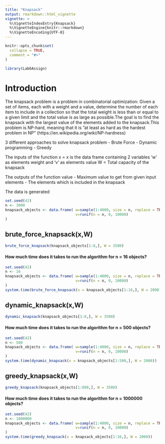 ```yaml
---
title: "Knapsack"
output: rmarkdown::html_vignette
vignette: >
  %\VignetteIndexEntry{Knapsack}
  %\VignetteEngine{knitr::rmarkdown}
  %\VignetteEncoding{UTF-8}
---
```


```r
knitr::opts_chunk$set(
  collapse = TRUE,
  comment = "#>"
)
```

```r
library(Lab6Assign)
```
# Introduction
The knapsack problem is a problem in combinatorial optimization: Given a set of items, each with a weight and a value, determine the number of each item to include in a collection so that the total weight is less than or equal to a given limit and the total value is as large as possible.The goal is to find the knapsack with the largest value of the elements added to the knapsack.This problem is NP-hard, meaning that it is ”at least as hard as the hardest problem in NP” (https://en.wikipedia.org/wiki/NP-hardness)

3 different approaches to solve knapsack problem
- Brute Force
- Dynamic programming
- Greedy

The inputs of the function 
x = x is the data frame containing 2 variables 'w' as elements weight and 'v' as elements value 
W = Total capacity of the knapsack

The outputs of the function
value - Maximum value to get from given input
elements - The elements which is included in the knapsack 

The data is generated

``` r
set.seed(42) 
n <- 3000   
knapsack_objects <- data.frame( w=sample(1:4000, size = n, replace = TRUE),
                                v=runif(n = n, 0, 10000)
)
```

## brute_force_knapsack(x,W)

```r
brute_force_knapsack(knapsack_objects[1:8,], W = 3500)
```

#### How much time does it takes to run the algorithm for n = 16 objects?

``` r
set.seed(42) 
n <- 16   
knapsack_objects <- data.frame( w=sample(1:4000, size = n, replace = TRUE),
                                v=runif(n = n, 0, 10000)
)
system.time(brute_force_knapsack(x = knapsack_objects[1:16,], W = 2000))
```

## dynamic_knapsack(x,W)

```r
dynamic_knapsack(knapsack_objects[1:8,], W = 3500)
```

#### How much time does it takes to run the algorithm for n = 500 objects?

``` r
set.seed(42) 
n <- 500   
knapsack_objects <- data.frame( w=sample(1:4000, size = n, replace = TRUE),
                                v=runif(n = n, 0, 10000)
)
system.time(dynamic_knapsack(x = knapsack_objects[1:500,], W = 2000))
```

## greedy_knapsack(x,W)

```r
greedy_knapsack(knapsack_objects[1:800,], W = 3500)
```
#### How much time does it takes to run the algorithm for n = 1000000 objects?

``` r
set.seed(42) 
n <- 1000000   
knapsack_objects <- data.frame( w=sample(1:4000, size = n, replace = TRUE),
                                v=runif(n = n, 0, 10000)
)
system.time(greedy_knapsack(x = knapsack_objects[1:16,], W = 2000))
```



